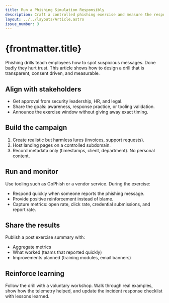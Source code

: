 ```yaml
---
title: Run a Phishing Simulation Responsibly
description: Craft a controlled phishing exercise and measure the response without breaking trust.
layout: ../../layouts/Article.astro
issue_number: 3
---
```



# {frontmatter.title}

<FancyParagraph>
Phishing drills teach employees how to spot suspicious messages. Done badly they hurt trust. This
article shows how to design a drill that is transparent, consent driven, and measurable.
</FancyParagraph>

## Align with stakeholders

* Get approval from security leadership, HR, and legal.
* Share the goals: awareness, response practice, or tooling validation.
* Announce the exercise window without giving away exact timing.

## Build the campaign

1. Create realistic but harmless lures (invoices, support requests).
2. Host landing pages on a controlled subdomain.
3. Record metadata only (timestamps, client, department). No personal content.

## Run and monitor

Use tooling such as GoPhish or a vendor service. During the exercise:

* Respond quickly when someone reports the phishing message.
* Provide positive reinforcement instead of blame.
* Capture metrics: open rate, click rate, credential submissions, and report rate.

## Share the results

Publish a post exercise summary with:

* Aggregate metrics
* What worked (teams that reported quickly)
* Improvements planned (training modules, email banners)

## Reinforce learning

Follow the drill with a voluntary workshop. Walk through real examples, show how the telemetry helped, and update the incident response checklist with lessons learned.
